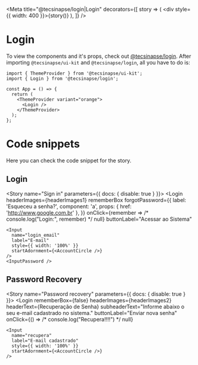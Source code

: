 
<Meta
  title="@tecsinapse/login|Login"
  decorators={[
    story => (
      <DivFlex>
        <div style={{ width: 400 }}>{story()}</div>
      </DivFlex>
    ),
  ]}
/>

# Login

To view the components and it's props, check out [@tecsinapse/login](https://github.com/tecsinapse/login).
After importing `@tecsinapse/ui-kit` and `@tecsinapse/login`, all you have to do is:

```
import { ThemeProvider } from '@tecsinapse/ui-kit';
import { Login } from '@tecsinapse/login';

const App = () => {
  return (
    <ThemeProvider variant="orange">
      <Login />
    </ThemeProvider>
  );
};
```

# Code snippets

Here you can check the code snippet for the story.

## Login

<Story name="Sign in" parameters={{ docs: { disable: true } }}>
  <Login
    headerImages={headerImages1}
    rememberBox
    forgotPassword={{
      label: 'Esqueceu a senha?',
      component: 'a',
      props: { href: 'http://www.google.com.br' },
    }}
    onClick={remember => /* console.log("Login:", remember) */ null}
    buttonLabel="Acessar ao Sistema"
  >
    <Input
      name="login_email"
      label="E-mail"
      style={{ width: '100%' }}
      startAdornment={<AccountCircle />}
    />
    <InputPassword />
  </Login>
</Story>

<Source id="tecsinapse-login-login--sign-in" />

## Password Recovery

<Story name="Password recovery" parameters={{ docs: { disable: true } }}>
  <Login
    rememberBox={false}
    headerImages={headerImages2}
    headerText={<Typography variant="h5">Recuperação de Senha</Typography>}
    subheaderText="Informe abaixo o seu e-mail cadastrado no sistema."
    buttonLabel="Enviar nova senha"
    onClick={() => /* console.log("Recupera!!!!") */ null}
  >
    <Input
      name="recupera"
      label="E-mail cadastrado"
      style={{ width: '100%' }}
      startAdornment={<AccountCircle />}
    />
  </Login>
</Story>

<Source id="tecsinapse-login-login--password-recovery" />
